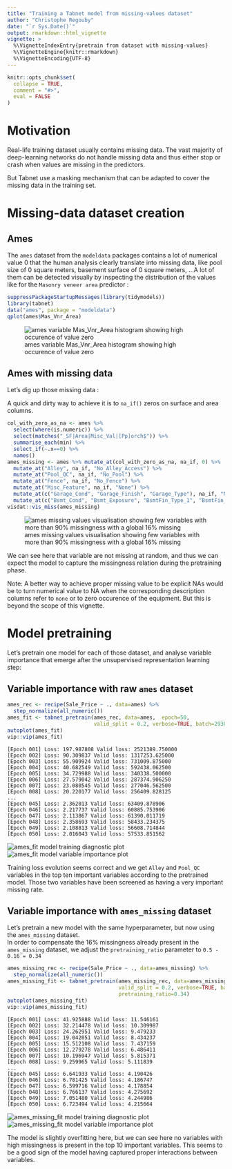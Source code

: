 ```yaml
---
title: "Training a Tabnet model from missing-values dataset"
author: "Christophe Regouby"
date: "`r Sys.Date()`"
output: rmarkdown::html_vignette
vignette: >
  %\VignetteIndexEntry{pretrain from dataset with missing-values}
  %\VignetteEngine{knitr::rmarkdown}
  %\VignetteEncoding{UTF-8}
---
```


```r
knitr::opts_chunk$set(
  collapse = TRUE,
  comment = "#>",
  eval = FALSE
)
```

# Motivation

Real-life training dataset usually contains missing data. The vast majority of deep-learning networks do not handle missing data and thus either stop or crash when values are missing in the predictors.

But Tabnet use a masking mechanism that can be adapted to cover the missing data in the training set.

# Missing-data dataset creation

## Ames

The `ames` dataset from the `modeldata` packages contains a lot of numerical value 0 that the human analysis clearly translate into missing data, like pool size of 0 square meters, basement surface of 0 square meters, ...A lot of them can be detected visually by inspecting the distribution of the values like for the `Masonry veneer area` predictor :
```r
suppressPackageStartupMessages(library(tidymodels))
library(tabnet)
data("ames", package = "modeldata")
qplot(ames$Mas_Vnr_Area)
```
![ames variable Mas_Vnr_Area histogram showing high occurence of value zero](ames_mas_vnr_hist.png)

## Ames with missing data

Let's dig up those missing data :

A quick and dirty way to achieve it is to `na_if()` zeros on surface and area columns. 

```r
col_with_zero_as_na <- ames %>% 
  select(where(is.numeric)) %>% 
  select(matches("_SF|Area|Misc_Val|[Pp]orch$")) %>% 
  summarise_each(min) %>% 
  select_if(~.x==0) %>% 
  names()
ames_missing <- ames %>% mutate_at(col_with_zero_as_na, na_if, 0) %>% 
  mutate_at("Alley", na_if, "No_Alley_Access") %>% 
  mutate_at("Pool_QC", na_if, "No_Pool") %>% 
  mutate_at("Fence", na_if, "No_Fence") %>% 
  mutate_at("Misc_Feature", na_if, "None") %>% 
  mutate_at(c("Garage_Cond", "Garage_Finish", "Garage_Type"), na_if, "No_Garage") %>% 
  mutate_at(c("Bsmt_Cond", "Bsmt_Exposure", "BsmtFin_Type_1", "BsmtFin_Type_2"), na_if, "No_Basement")
visdat::vis_miss(ames_missing)
```
![ames missing values visualisation showing few variables with more than 90% missingness with a global 16% missing](vis_miss_ames.png)

We can see here that variable are not missing at random, and thus we can expect the model to capture the missingness relation during the pretraining phase.

Note: A better way to achieve proper missing value to be explicit NAs would be to turn numerical value to NA when the corresponding description columns refer to `none` or to zero occurence of the equipment. But this is beyond the scope of this vignette.

# Model pretraining

Let's pretrain one model for each of those dataset, and analyse variable importance that emerge after the unsupervised representation learning step:   

## Variable importance with raw `ames` dataset

```r
ames_rec <- recipe(Sale_Price ~ ., data=ames) %>% 
  step_normalize(all_numeric())
ames_fit <- tabnet_pretrain(ames_rec, data=ames,  epoch=50, 
                            valid_split = 0.2, verbose=TRUE, batch=2930)
autoplot(ames_fit)
vip::vip(ames_fit)
```
```
[Epoch 001] Loss: 197.987808 Valid loss: 2521389.750000
[Epoch 002] Loss: 90.309837 Valid loss: 1317253.625000
[Epoch 003] Loss: 55.909924 Valid loss: 731009.875000
[Epoch 004] Loss: 40.682549 Valid loss: 592438.062500
[Epoch 005] Loss: 34.729988 Valid loss: 340338.500000
[Epoch 006] Loss: 27.579042 Valid loss: 287374.906250
[Epoch 007] Loss: 23.080545 Valid loss: 277046.562500
[Epoch 008] Loss: 20.220177 Valid loss: 256409.828125
...
[Epoch 045] Loss: 2.362013 Valid loss: 63409.878906
[Epoch 046] Loss: 2.217737 Valid loss: 60885.753906
[Epoch 047] Loss: 2.113867 Valid loss: 61390.011719
[Epoch 048] Loss: 2.358693 Valid loss: 58433.234375
[Epoch 049] Loss: 2.108813 Valid loss: 56608.714844
[Epoch 050] Loss: 2.016043 Valid loss: 57533.851562
```

![ames_fit model training diagnostic plot](ames_pretrain.png)
![ames_fit model variable importance plot](ames_pretrain_vip.png)

Training loss evolution seems correct and we get `Alley` and `Pool_QC` variables in the top ten important variables according to the pretrained model. Those two variables have been screened as having a very important missing rate.

## Variable importance with `ames_missing` dataset

Let's pretrain a new model with the same hyperparameter, but now using the `ames_missing` dataset.  
In order to compensate the 16% missingness already present in the `ames_missing` dataset, we adjust the `pretraining_ratio` parameter to `0.5 - 0.16 = 0.34`

```r
ames_missing_rec <- recipe(Sale_Price ~ ., data=ames_missing) %>% 
  step_normalize(all_numeric())
ames_missing_fit <- tabnet_pretrain(ames_missing_rec, data=ames_missing, epoch=50, 
                                    valid_split = 0.2, verbose=TRUE, batch=2930, 
                                    pretraining_ratio=0.34)
autoplot(ames_missing_fit)
vip::vip(ames_missing_fit)
```
```
[Epoch 001] Loss: 41.925888 Valid loss: 11.546161
[Epoch 002] Loss: 32.214478 Valid loss: 10.309987
[Epoch 003] Loss: 24.262951 Valid loss: 9.479233
[Epoch 004] Loss: 19.042051 Valid loss: 8.434237
[Epoch 005] Loss: 15.512108 Valid loss: 7.437159
[Epoch 006] Loss: 12.279278 Valid loss: 6.486411
[Epoch 007] Loss: 10.196947 Valid loss: 5.815371
[Epoch 008] Loss: 9.259965 Valid loss: 5.111839
...
[Epoch 045] Loss: 6.641933 Valid loss: 4.190426
[Epoch 046] Loss: 6.781425 Valid loss: 4.186747
[Epoch 047] Loss: 6.599716 Valid loss: 4.178854
[Epoch 048] Loss: 6.766137 Valid loss: 4.275692
[Epoch 049] Loss: 7.051480 Valid loss: 4.244986
[Epoch 050] Loss: 6.723494 Valid loss: 4.215664

```
![ames_missing_fit model training diagnostic plot](ames_missing_pretrain.png)
![ames_missing_fit model variable importance plot](ames_missing_pretrain_vip.png)

The model is slightly overfitting here, but we can see here no variables with high missingness is present in the top 10 important variables. This seems to be a good sign of the model having captured proper interactions between variables.

